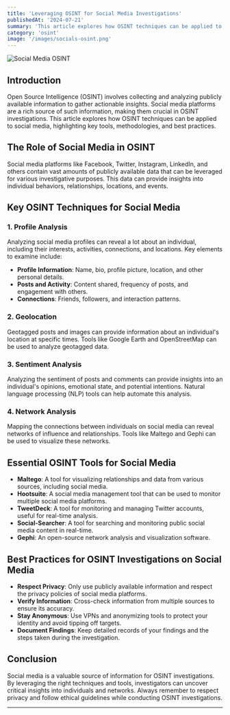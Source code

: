```yaml
---
title: 'Leveraging OSINT for Social Media Investigations'
publishedAt: '2024-07-21'
summary: 'This article explores how OSINT techniques can be applied to social media investigations, highlighting key tools, methodologies, and best practices.'
category: 'osint'
image: '/images/socials-osint.png'
---
```



<Image
  src="/images/socials-osint.png"
  alt="Social Media OSINT"
  width={400}
  height={400}
  className="w-400 h-400 mb-4 rounded-xl"
/>

## Introduction

Open Source Intelligence (OSINT) involves collecting and analyzing publicly available information to gather actionable insights. Social media platforms are a rich source of such information, making them crucial in OSINT investigations. This article explores how OSINT techniques can be applied to social media, highlighting key tools, methodologies, and best practices.

## The Role of Social Media in OSINT

Social media platforms like Facebook, Twitter, Instagram, LinkedIn, and others contain vast amounts of publicly available data that can be leveraged for various investigative purposes. This data can provide insights into individual behaviors, relationships, locations, and events.

## Key OSINT Techniques for Social Media

### 1. **Profile Analysis**

Analyzing social media profiles can reveal a lot about an individual, including their interests, activities, connections, and locations. Key elements to examine include:

- **Profile Information**: Name, bio, profile picture, location, and other personal details.
- **Posts and Activity**: Content shared, frequency of posts, and engagement with others.
- **Connections**: Friends, followers, and interaction patterns.

### 2. **Geolocation**

Geotagged posts and images can provide information about an individual's location at specific times. Tools like Google Earth and OpenStreetMap can be used to analyze geotagged data.

### 3. **Sentiment Analysis**

Analyzing the sentiment of posts and comments can provide insights into an individual's opinions, emotional state, and potential intentions. Natural language processing (NLP) tools can help automate this analysis.

### 4. **Network Analysis**

Mapping the connections between individuals on social media can reveal networks of influence and relationships. Tools like Maltego and Gephi can be used to visualize these networks.

## Essential OSINT Tools for Social Media

- **Maltego**: A tool for visualizing relationships and data from various sources, including social media.
- **Hootsuite**: A social media management tool that can be used to monitor multiple social media platforms.
- **TweetDeck**: A tool for monitoring and managing Twitter accounts, useful for real-time analysis.
- **Social-Searcher**: A tool for searching and monitoring public social media content in real-time.
- **Gephi**: An open-source network analysis and visualization software.

## Best Practices for OSINT Investigations on Social Media

- **Respect Privacy**: Only use publicly available information and respect the privacy policies of social media platforms.
- **Verify Information**: Cross-check information from multiple sources to ensure its accuracy.
- **Stay Anonymous**: Use VPNs and anonymizing tools to protect your identity and avoid tipping off targets.
- **Document Findings**: Keep detailed records of your findings and the steps taken during the investigation.

## Conclusion

Social media is a valuable source of information for OSINT investigations. By leveraging the right techniques and tools, investigators can uncover critical insights into individuals and networks. Always remember to respect privacy and follow ethical guidelines while conducting OSINT investigations.

---
